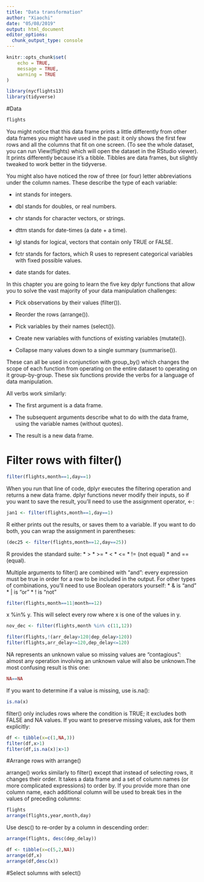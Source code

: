 ```yaml
---
title: "Data transformation"
author: "Xiaochi"
date: "05/08/2019"
output: html_document
editor_options: 
  chunk_output_type: console
---
```


```r
knitr::opts_chunk$set(
	echo = TRUE,
	message = TRUE,
	warning = TRUE
)

library(nycflights13)
library(tidyverse)
```

#Data

```r
flights
```

You might notice that this data frame prints a little differently from other data frames you might have used in the past: it only shows the first few rows and all the columns that fit on one screen. (To see the whole dataset, you can run View(flights) which will open the dataset in the RStudio viewer). It prints differently because it’s a tibble. Tibbles are data frames, but slightly tweaked to work better in the tidyverse.

You might also have noticed the row of three (or four) letter abbreviations under the column names. These describe the type of each variable:

* int stands for integers.

* dbl stands for doubles, or real numbers.

* chr stands for character vectors, or strings.

* dttm stands for date-times (a date + a time).

* lgl stands for logical, vectors that contain only TRUE or FALSE.

* fctr stands for factors, which R uses to represent categorical variables with fixed possible values.

* date stands for dates.

In this chapter you are going to learn the five key dplyr functions that allow you to solve the vast majority of your data manipulation challenges:

* Pick observations by their values (filter()).

* Reorder the rows (arrange()).

* Pick variables by their names (select()).

* Create new variables with functions of existing variables (mutate()).

* Collapse many values down to a single summary (summarise()).

These can all be used in conjunction with group_by() which changes the scope of each function from operating on the entire dataset to operating on it group-by-group. These six functions provide the verbs for a language of data manipulation.

All verbs work similarly:

* The first argument is a data frame.

* The subsequent arguments describe what to do with the data frame, using the variable names (without quotes).

* The result is a new data frame.

# Filter rows with filter()

```r
filter(flights,month==1,day==1)
```

When you run that line of code, dplyr executes the filtering operation and returns a new data frame. dplyr functions never modify their inputs, so if you want to save the result, you’ll need to use the assignment operator, <-:

```r
jan1 <- filter(flights,month==1,day==1)
```

R either prints out the results, or saves them to a variable. If you want to do both, you can wrap the assignment in parentheses:

```r
(dec25 <- filter(flights,month==12,day==25))
```

R provides the standard suite: 
* > 
* >= 
* < 
* <= 
* != (not equal)
* and == (equal).

Multiple arguments to filter() are combined with “and”: every expression must be true in order for a row to be included in the output. For other types of combinations, you’ll need to use Boolean operators yourself: 
* & is “and”
* | is “or”
* ! is “not”

```r
filter(flights,month==11|month==12)
```

x %in% y. This will select every row where x is one of the values in y.

```r
nov_dec <- filter(flights,month %in% c(11,12))
```


```r
filter(flights,!(arr_delay>120|dep_delay>120))
filter(flights,arr_delay<=120,dep_delay<=120)
```

NA represents an unknown value so missing values are “contagious”: almost any operation involving an unknown value will also be unknown.The most confusing result is this one:

```r
NA==NA
```

If you want to determine if a value is missing, use is.na():

```r
is.na(x)
```

filter() only includes rows where the condition is TRUE; it excludes both FALSE and NA values. If you want to preserve missing values, ask for them explicitly:

```r
df <- tibble(x=c(1,NA,3))
filter(df,x>1)
filter(df,is.na(x)|x>1)
```

#Arrange rows with arrange()

arrange() works similarly to filter() except that instead of selecting rows, it changes their order. It takes a data frame and a set of column names (or more complicated expressions) to order by. If you provide more than one column name, each additional column will be used to break ties in the values of preceding columns:

```r
flights
arrange(flights,year,month,day)
```

Use desc() to re-order by a column in descending order:

```r
arrange(flights, desc(dep_delay))
```

```r
df <- tibble(x=c(5,2,NA))
arrange(df,x)
arrange(df,desc(x))
```

#Select solumns with select()